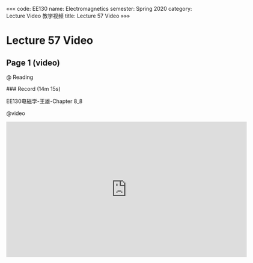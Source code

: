«««
code: EE130
name: Electromagnetics
semester: Spring 2020
category: Lecture Video 教学视频
title: Lecture 57 Video
»»»

# Lecture 57 Video

## Page 1 (video)

@ Reading

<div class="markdown-body">
### Record (14m 15s)

EE130电磁学-王雄-Chapter 8_8
</div>

@video

<iframe src="https://sbbrisk.com/e/yis498l315xn.html" frameborder=0 marginwidth=0 marginheight=0 scrolling=no width=640 height=360 allowfullscreen></iframe>
